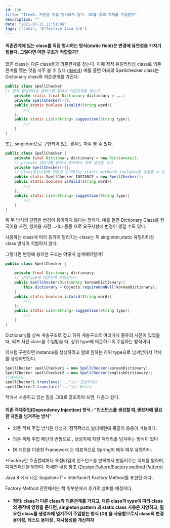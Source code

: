 ```yaml
---
id: 136
title: "Item5. 자원을 직접 명시하지 말고, DI를 통해 객체를 주입받자"
description: ""
date: "2021-07-21 21:51:06"
tags: ['Java', 'Effective Java 3/E']
---
```

#### 의존관계에 있는 class를 직접 명시하는 방식(static field)은 변경에 유연성을 가지기 힘들다. 그렇다면 어떤 구조가 적합할까?


많은 class는 다른 class들과 의존관계를 갖는다. 
이때 정적 유틸리티성 class로 의존관계를 맺는 것을 자주 볼 수 있다 ([Item4](https://devcs96.github.io/2021/07/20/2021-07-20-item4/#more],참조))
예를 들면 아래의 Spellchecker class는 Dictionary class와 의존관계를 가진다. 

```java
public class SpellChecker 
// 정적 유틸리티성 클래스를 통해서 의존관계를 맺는다.
    private static final Dictionary dictionary = ...;
    private SpellChecker(){};
    public static boolean isValid(String word){
        ///
    };
    public static List<String> suggestion(String typo){
        ///
    }
}
```

또는 singleton으로 구현되어 있는 경우도 자주 볼 수 있다. 

```java
public class SpellChecker {
    private final Dictionary dictionary = new Dictionary();
    // private 생성자를 통해서 외부에서 객체 생성을 막고
    private SpellChecker(){};
    // class로딩시점에 딱한번 초기화되는 static method로 instance를 호출할 수 있게 한다. 
    public static SpellChecker INSTANCE = new SpellChecker();
    public static boolean isValid(String word){
        ///
    };
    public static List<String> suggestion(String typo){
        ///
    }
}
```

위 두 방식의 단점은 변경이 용이하지 않다는 점이다. 
예를 들면  Dictionary Class를 한국어용 사전, 영어용 사전...기타 등등 으로 요구사항에 변경이 생길 수도 있다. 

사용하는 class에 따라 동작이 달라지는 class는 위 singleton,static 유틸리티성 class 방식이 적합하지 않다. 

그렇다면 변경에 용이한 구조는 어떻게 설계해야할까?


```java
public class SpellChecker {

    private final Dictionary dictionary;
    // 상위Type에 의존하여 주입받는다.
    public SpellChecker(Dictionary koreanDictionary){
        this.dictionary = Objects.requireNonNull(koreanDictionary);
    }
    public static boolean isValid(String word){
        ///
    };
    public static List<String> suggestion(String typo){
        ///
    }
}

```

Dictionary를 상속 계층구조로 잡고 하위 계층구조로 여러가지 종류의 사전이 있었을때, 외부 사전 class를 주입받을 때, 상위 type에 의존하도록 주입하는 방식이다. 

이처럼 구현하면 instance를 생성하려고 할떄 원하는 하위 type으로 넘겨받아서 객체를 생성하면된다.

```java 
SpellChecker spellChecker1 = new SpellChecker(koreanDictionary);
SpellChecker spellChecker2 = new SpellChecker(englishDictionary);
//예시코드
spellChecker1.translate("...")// 안녕하세요
spellChekcer2.translate("...")// Hello
```

책에서 사용하고 있는 말을 그대로 강조하여 쓰면, 다음과 같다.

#### 의존 객체주입(Dependency Injection) 방식 : "인스턴스를 생성할 떄,생성자에 필요한 자원을 넘겨주는 방식"

- 의존 객체 주입 방식은 생성자, 정적팩터리,빌더패턴에 똑같이 응용이 가능하다. 

- 의존 객체 주입 패턴의 변형으로 , 생성자에 자원 팩터리를 넘겨주는 방식이 있다

-  DI 패턴을 이용한 Framework 는 대표적으로 Spring이 매우 매우 유명하다. 


*Factory란 호출할떄마다 특정타입의 인스턴스를 반복해서 만들어주는 객체를 말하며, 디자인패턴을 말한다. 자세한 내용 참조 ([Design Pattern/Factory method Pattern](https://devcs96.github.io/2021/07/20/2021-07-20-item4/#more],참조))

Java 8 에서 나온 Supplier<T'> Interface가 Factory Method를 표현한 예다. 

Factory Method 관련해서는 책 뒷부분에서 추가로 살펴볼 예정이다.




- #### 정리: class가 다른 class와 의존관계를 가지고, 다른 class의 type에 따라 class의 동작에 영향을 준다면, singleton pattern 과 static class 사용은 지양하고, 필요한 class를 생성자에 넘겨주어 주입받는 방식 (DI) 을 사용함으로서 class의 변경 용이성, 테스트 용이성 , 재사용성을 개선하자
